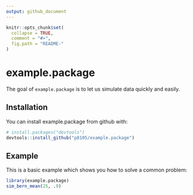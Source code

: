 ```yaml
---
output: github_document
---
```


<!-- README.md is generated from README.Rmd. Please edit that file -->

```r
knitr::opts_chunk$set(
  collapse = TRUE,
  comment = "#>",
  fig.path = "README-"
)
```

# example.package

The goal of `example.package` is to let us simulate data quickly and easily. 

## Installation

You can install example.package from github with:

```r
# install.packages("devtools")
devtools::install_github("p8105/example.package")
```

## Example

This is a basic example which shows you how to solve a common problem:

```r
library(example.package)
sim_bern_mean(25, .9)
```
